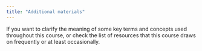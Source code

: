 ---
title: "Additional materials"
---

If you want to clarify the meaning of some key terms and concepts used throughout this course, or check the list of resources that this course draws on frequently or at least occasionally.

